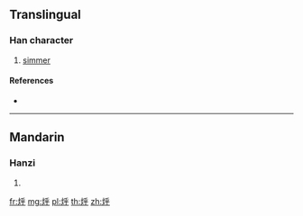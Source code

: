 {{character info/new}}
==Translingual==

===Han character===
{{Han char|rn=86|rad=火|as=05|sn=9|four=|canj=FHFD|ids=⿰火乎}}

# [[simmer]]

====References====
* {{Han ref|kx=0669.101|hdz=32196.050|uh=70C0|ud=28864}}

----

==Mandarin==

===Hanzi===
{{cmn-hanzi|pin=[[hū]] ([[hu1]])|wg=hu<sup>1</sup>}}

# {{defn|lang=cmn|sort=火05}}

[[fr:烀]]
[[mg:烀]]
[[pl:烀]]
[[th:烀]]
[[zh:烀]]